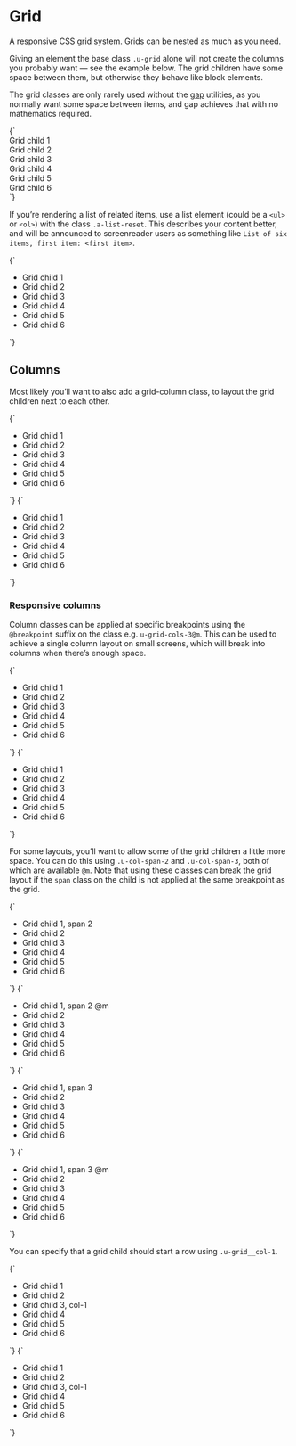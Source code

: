 
<Meta title="Utilities/grid" />

# Grid

A responsive CSS grid system. Grids can be nested as much as you need.

Giving an element the base class `.u-grid` alone will not create the columns you probably want — see the example below. The grid children have some space between them, but otherwise they behave like block elements.

The grid classes are only rarely used without the [gap](/docs/utilities-gap--u-gap-m) utilities, as you normally want some space between items, and gap achieves that with no mathematics required.

<Canvas>
  <Story name="u-grid">
    {`
      <div class="u-grid u-gap-m u-padding-m u-bg--gray-10">
        <div class="u-bg--background u-padding-m a-card">Grid child 1</div>
        <div class="u-bg--background u-padding-m a-card">Grid child 2</div>
        <div class="u-bg--background u-padding-m a-card">Grid child 3</div>
        <div class="u-bg--background u-padding-m a-card">Grid child 4</div>
        <div class="u-bg--background u-padding-m a-card">Grid child 5</div>
        <div class="u-bg--background u-padding-m a-card">Grid child 6</div>
      </div>
    `}
  </Story>
</Canvas>

If you’re rendering a list of related items, use a list element (could be a `<ul>` or `<ol>`) with the class `.a-list-reset`. This describes your content better, and will be announced to screenreader users as something like `List of six items, first item: <first item>`.

<Canvas>
  <Story name="u-grid (list)">
    {`
      <ul class="u-grid u-gap-m a-list-reset u-padding-m u-bg--gray-10">
        <li class="u-bg--background u-padding-m a-card">Grid child 1</li>
        <li class="u-bg--background u-padding-m a-card">Grid child 2</li>
        <li class="u-bg--background u-padding-m a-card">Grid child 3</li>
        <li class="u-bg--background u-padding-m a-card">Grid child 4</li>
        <li class="u-bg--background u-padding-m a-card">Grid child 5</li>
        <li class="u-bg--background u-padding-m a-card">Grid child 6</li>
      </ul>
    `}
  </Story>
</Canvas>

## Columns

Most likely you’ll want to also add a grid-column class, to layout the grid children next to each other.

<Canvas isColumn>
  <Story name="u-grid-cols-2">
    {`
      <ul class="u-grid u-gap-m u-grid-cols-2 u-padding-m u-bg--gray-10 a-list-reset">
        <li class="u-bg--background u-padding-m a-card">Grid child 1</li>
        <li class="u-bg--background u-padding-m a-card">Grid child 2</li>
        <li class="u-bg--background u-padding-m a-card">Grid child 3</li>
        <li class="u-bg--background u-padding-m a-card">Grid child 4</li>
        <li class="u-bg--background u-padding-m a-card">Grid child 5</li>
        <li class="u-bg--background u-padding-m a-card">Grid child 6</li>
      </ul>
    `}
  </Story>
  <Story name="u-grid-cols-3">
    {`
      <ul class="u-grid u-gap-m u-grid-cols-3 u-padding-m u-bg--gray-10 a-list-reset">
        <li class="u-bg--background u-padding-m a-card">Grid child 1</li>
        <li class="u-bg--background u-padding-m a-card">Grid child 2</li>
        <li class="u-bg--background u-padding-m a-card">Grid child 3</li>
        <li class="u-bg--background u-padding-m a-card">Grid child 4</li>
        <li class="u-bg--background u-padding-m a-card">Grid child 5</li>
        <li class="u-bg--background u-padding-m a-card">Grid child 6</li>
      </ul>
    `}
  </Story>
</Canvas>

### Responsive columns

Column classes can be applied at specific breakpoints using the `@breakpoint` suffix on the class e.g. `u-grid-cols-3@m`. This can be used to achieve a single column layout on small screens, which will break into columns when there’s enough space.

<Canvas isColumn>
  <Story name="u-grid-cols-2@m">
    {`
      <ul class="u-grid u-gap-m u-grid-cols-2@m u-padding-m u-bg--gray-10 a-list-reset">
        <li class="u-bg--background u-padding-m a-card">Grid child 1</li>
        <li class="u-bg--background u-padding-m a-card">Grid child 2</li>
        <li class="u-bg--background u-padding-m a-card">Grid child 3</li>
        <li class="u-bg--background u-padding-m a-card">Grid child 4</li>
        <li class="u-bg--background u-padding-m a-card">Grid child 5</li>
        <li class="u-bg--background u-padding-m a-card">Grid child 6</li>
      </ul>
    `}
  </Story>
  <Story name="u-grid-cols-3@m">
    {`
      <ul class="u-grid u-gap-m u-grid-cols-3@m u-padding-m u-bg--gray-10 a-list-reset">
        <li class="u-bg--background u-padding-m a-card">Grid child 1</li>
        <li class="u-bg--background u-padding-m a-card">Grid child 2</li>
        <li class="u-bg--background u-padding-m a-card">Grid child 3</li>
        <li class="u-bg--background u-padding-m a-card">Grid child 4</li>
        <li class="u-bg--background u-padding-m a-card">Grid child 5</li>
        <li class="u-bg--background u-padding-m a-card">Grid child 6</li>
      </ul>
    `}
  </Story>
</Canvas>

For some layouts, you’ll want to allow some of the grid children a little more space. You can do this using `.u-col-span-2` and `.u-col-span-3`, both of which are available `@m`. Note that using these classes can break the grid layout if the `span` class on the child is not applied at the same breakpoint as the grid.

<Canvas isColumn>
  <Story name="u-col-span-2">
    {`
      <ul class="u-grid u-gap-m u-grid-cols-2 u-padding-m u-bg--gray-10 a-list-reset">
        <li class="u-bg--brand-2 u-padding-m a-card u-col-span-2">Grid child 1, span 2</li>
        <li class="u-bg--background u-padding-m a-card">Grid child 2</li>
        <li class="u-bg--background u-padding-m a-card">Grid child 3</li>
        <li class="u-bg--background u-padding-m a-card">Grid child 4</li>
        <li class="u-bg--background u-padding-m a-card">Grid child 5</li>
        <li class="u-bg--background u-padding-m a-card">Grid child 6</li>
      </ul>
    `}
  </Story>
  <Story name="u-col-span-2@m">
    {`
      <ul class="u-grid u-gap-m u-grid-cols-2@m u-padding-m u-bg--gray-10 a-list-reset">
        <li class="u-bg--brand-2 u-padding-m a-card u-col-span-2@m">Grid child 1, span 2 @m</li>
        <li class="u-bg--background u-padding-m a-card">Grid child 2</li>
        <li class="u-bg--background u-padding-m a-card">Grid child 3</li>
        <li class="u-bg--background u-padding-m a-card">Grid child 4</li>
        <li class="u-bg--background u-padding-m a-card">Grid child 5</li>
        <li class="u-bg--background u-padding-m a-card">Grid child 6</li>
      </ul>
    `}
  </Story>
  <Story name="u-col-span-3">
    {`
      <ul class="u-grid u-gap-m u-grid-cols-3 u-padding-m u-bg--gray-10 a-list-reset">
        <li class="u-bg--brand-2 u-padding-m a-card u-col-span-3">Grid child 1, span 3</li>
        <li class="u-bg--background u-padding-m a-card">Grid child 2</li>
        <li class="u-bg--background u-padding-m a-card">Grid child 3</li>
        <li class="u-bg--background u-padding-m a-card">Grid child 4</li>
        <li class="u-bg--background u-padding-m a-card">Grid child 5</li>
        <li class="u-bg--background u-padding-m a-card">Grid child 6</li>
      </ul>
    `}
  </Story>
  <Story name="u-col-span-3@m">
    {`
      <ul class="u-grid u-gap-m u-grid-cols-3@m u-padding-m u-bg--gray-10 a-list-reset">
        <li class="u-bg--brand-2 u-padding-m a-card u-col-span-3@m">Grid child 1, span 3 @m</li>
        <li class="u-bg--background u-padding-m a-card">Grid child 2</li>
        <li class="u-bg--background u-padding-m a-card">Grid child 3</li>
        <li class="u-bg--background u-padding-m a-card">Grid child 4</li>
        <li class="u-bg--background u-padding-m a-card">Grid child 5</li>
        <li class="u-bg--background u-padding-m a-card">Grid child 6</li>
      </ul>
    `}
  </Story>
</Canvas>

You can specify that a grid child should start a row using `.u-grid__col-1`.

<Canvas isColumn>
  <Story name="u-grid__col-1">
    {`
      <ul class="u-grid u-gap-m u-grid-cols-3 u-padding-m u-bg--gray-10 a-list-reset">
        <li class="u-bg--background u-padding-m a-card">Grid child 1</li>
        <li class="u-bg--background u-padding-m a-card">Grid child 2</li>
        <li class="u-bg--brand-2 u-padding-m a-card u-grid__col-1">Grid child 3, col-1</li>
        <li class="u-bg--background u-padding-m a-card">Grid child 4</li>
        <li class="u-bg--background u-padding-m a-card">Grid child 5</li>
        <li class="u-bg--background u-padding-m a-card">Grid child 6</li>
      </ul>
    `}
  </Story>
  <Story name="u-grid__col-1@m">
    {`
      <ul class="u-grid u-gap-m u-grid-cols-3@m u-padding-m u-bg--gray-10 a-list-reset">
        <li class="u-bg--background u-padding-m a-card">Grid child 1</li>
        <li class="u-bg--background u-padding-m a-card">Grid child 2</li>
        <li class="u-bg--brand-2 u-padding-m a-card u-grid__col-1@m">Grid child 3, col-1</li>
        <li class="u-bg--background u-padding-m a-card">Grid child 4</li>
        <li class="u-bg--background u-padding-m a-card">Grid child 5</li>
        <li class="u-bg--background u-padding-m a-card">Grid child 6</li>
      </ul>
    `}
  </Story>
</Canvas>
